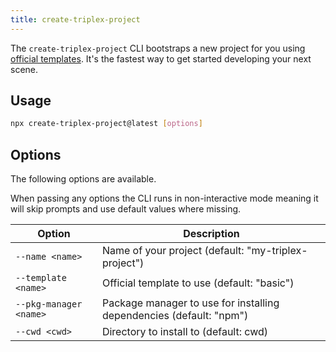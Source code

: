 ```yaml
---
title: create-triplex-project
---
```


The `create-triplex-project` CLI bootstraps a new project for you using [official templates](/docs/get-started/starting-a-project/create-from-template). It's the fastest way to get started developing your next scene.

## Usage

```bash filename="Terminal"
npx create-triplex-project@latest [options]
```

## Options

The following options are available.

When passing any options the CLI runs in non-interactive mode meaning it will skip prompts and use default values where missing.

| Option | Description |
| --- | --- |
| `--name <name>` | Name of your project (default: "my-triplex-project") |
| `--template <name>` | Official template to use (default: "basic") |
| `--pkg-manager <name>` | Package manager to use for installing dependencies (default: "npm") |
| `--cwd <cwd>` | Directory to install to (default: cwd) |
